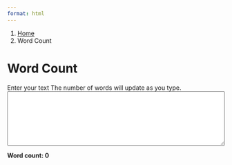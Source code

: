 ```yaml
---
format: html
---
```


<nav class="govuk-breadcrumbs" aria-label="Breadcrumb">
 <ol class="govuk-breadcrumbs__list">
  <li class="govuk-breadcrumbs__list-item">
   <a class="govuk-breadcrumbs__link" href="../index.qmd">Home</a>
  </li>
  <li class="govuk-breadcrumbs__list-item">
   <span aria-current="page">Word Count</span>
  </li>
 </ol>
</nav>

<h1 class="govuk-heading-xl govuk-!-margin-top-6 govuk-!-margin-bottom-6">Word Count</h1>

<div class="govuk-form-group">
  <label for="userText" class="govuk-label govuk-label--m">
    Enter your text
  </label>
  <span id="userText-hint" class="govuk-hint">
    The number of words will update as you type.
  </span>
  <textarea
    id="userText"
    name="userText"
    class="govuk-textarea"
    aria-describedby="userText-hint wordCount"
    rows="8"
    style="width:100%; max-width:100%;"
    spellcheck="true"
    autocomplete="off"
    inputmode="text"
  ></textarea>
</div>
<div
  id="wordCount"
  class="govuk-inset-text"
  aria-live="polite"
  style="font-weight:bold;"
  tabindex="0"
>
  Word count: 0
</div>

<script>
function countWords(str) {
  str = str.trim();
  if (!str) return 0;
  // Split on any sequence of whitespace
  return str.split(/\s+/).length;
}
const textarea = document.getElementById('userText');
const countDisplay = document.getElementById('wordCount');
textarea.addEventListener('input', function() {
  countDisplay.textContent = "Word count: " + countWords(this.value);
});
</script>
